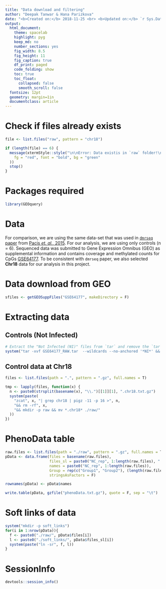 ```yaml
---
title: "Data download and filtering"
author: "Deepak Tanwar & Hana Parizkova"
date: "<b>Created on:</b> 2018-11-25 <br> <b>Updated on:</b> `r Sys.Date()`"
output:
  html_document:
    theme: spacelab
    highlight: pyg
    keep_md: no
    number_sections: yes
    fig_width: 8.5
    fig_height: 11
    fig_caption: true
    df_print: paged
    code_folding: show
    toc: true
    toc_float:
      collapsed: false
      smooth_scroll: false
  fontsize: 12pt
  geometry: margin=1in
  documentclass: article
---
```


# Check if files already exists
```r
file <- list.files("raw", pattern = "chr18")

if (length(file) == 6) {
  message(xtermStyle::style("\n\nError: Data existis in `raw` folder!\n\n",
    fg = "red", font = "bold", bg = "green"
  ))
  stop()
}
```


# Packages required
```r
library(GEOquery)
```


# Data

For comparison, we are using the same data-set that was used in [`dmrseq` paper](http://dx.doi.org/10.1093/biostatistics/kxy007) from [Pacis _et. al._, 2015](https://genome.cshlp.org/content/25/12/1801). For our analysis, we are using only controls (n = 6). Sequenced data was submitted to Gene Expression Omnibus (GEO) as supplemental information and contains coverage and methylated counts for CpGs [GSE64177](https://www.ncbi.nlm.nih.gov/geo/query/acc.cgi?acc=GSE64177). To be consistent with `dmrseq` paper, we also selected **Chr18** data for our analysis in this project.

# Data download from GEO
```r
sfiles <- getGEOSuppFiles("GSE64177", makeDirectory = F)
```


# Extracting data

## Controls (Not Infected)
```r
# Extract the "Not Infected (NI)" files from `tar` and remove the `tar` file
system("tar -xvf GSE64177_RAW.tar  --wildcards --no-anchored '*NI*' && rm -rf GSE64177_RAW.tar")
```


## Control data at Chr18
```r
files <- list.files(path = ".", pattern = ".gz", full.names = T)

tmp <- lapply(files, function(x) {
  n <- paste0(strsplit(basename(x), "\\.")[[1]][1], ".chr18.txt.gz")
  system(paste(
    "zcat", x, "| grep chr18 | pigz -11 -p 16 >", n,
    "&& rm -rf", x,
    "&& mkdir -p raw && mv *.chr18* ./raw/"
  ))
})
```


# PhenoData table
```r
raw.files <- list.files(path = "./raw", pattern = ".gz", full.names = T)
pData <- data.frame(files = basename(raw.files), 
                    files_sl = paste0("NC_rep", 1:length(raw.files), ".bed.gz"),
                    names = paste0("NC_rep", 1:length(raw.files)),
                    Group = rep(c("Group1", "Group2"), (length(raw.files)/2)),
                    stringsAsFactors = F)

rownames(pData) <- pData$names

write.table(pData, gzfile("phenoData.txt.gz"), quote = F, sep = "\t")
```


# Soft links of data
```r
system("mkdir -p soft_links")
for(i in 1:nrow(pData)){
  f <- paste0("./raw/", pData$files[i])
  l <- paste0("./soft_links/", pData$files_sl[i])
  system(paste("ln -sr", f, l))
}
```


# SessionInfo
```r
devtools::session_info()
```